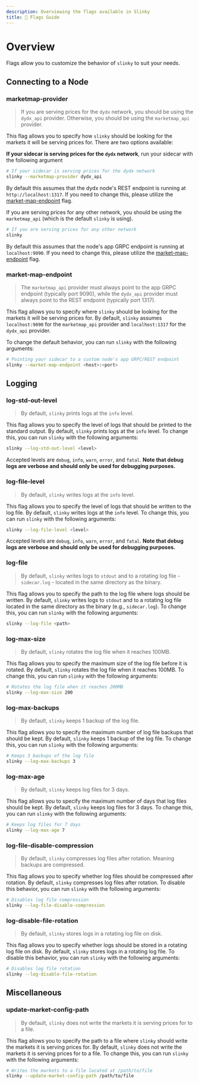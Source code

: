 ```yaml
---
description: Overviewing the flags available in Slinky
title: 🏁 Flags Guide
---
```


# Overview

Flags allow you to customize the behavior of `slinky` to suit your needs.

## Connecting to a Node

### marketmap-provider

> If you are serving prices for the `dydx` network, you should be using the `dydx_api` provider. Otherwise, you should be using the `marketmap_api` provider.

This flag allows you to specify how `slinky` should be looking for the markets it will be serving prices for. There are two options available:

**If your sidecar is serving prices for the `dydx` network**, run your sidecar with the following argument

```bash
# If your sidecar is serving prices for the dydx network
slinky --marketmap-provider dydx_api
```

By default this assumes that the dydx node's REST endpoint is running at `http://localhost:1317`. If you need to change this, please utilize the [market-map-endpoint](/validator/flags-guide.mdx#market-map-endpoint) flag.

If you are serving prices for any other network, you should be using the `marketmap_api` (which is the default `slinky` is using).

```bash
# If you are serving prices for any other network
slinky
```

By default this assumes that the node's app GRPC endpoint is running at `localhost:9090`. If you need to change this, please utilize the [market-map-endpoint](/validator/flags-guide.mdx#market-map-endpoint) flag.

### market-map-endpoint

> The `marketmap_api` provider must always point to the app GRPC endpoint (typically port 9090), while the `dydx_api` provider must always point to the REST endpoint (typically port 1317).

This flag allows you to specify where `slinky` should be looking for the markets it will be serving prices for. By default, `slinky` assumes `localhost:9090` for the `marketmap_api` provider and `localhost:1317` for the `dydx_api` provider.

To change the default behavior, you can run `slinky` with the following arguments:

```bash
# Pointing your sidecar to a custom node's app GRPC/REST endpoint
slinky --market-map-endpoint <host>:<port>
```

## Logging

### log-std-out-level

> By default, `slinky` prints logs at the `info` level.

This flag allows you to specify the level of logs that should be printed to the standard output. By default, `slinky` prints logs at the `info` level. To change this, you can run `slinky` with the following arguments:

```bash
slinky --log-std-out-level <level>
```

Accepted levels are `debug`, `info`, `warn`, `error`, and `fatal`. **Note that debug logs are verbose and should only be used for debugging purposes.**

### log-file-level

> By default, `slinky` writes logs at the `info` level.

This flag allows you to specify the level of logs that should be written to the log file. By default, `slinky` writes logs at the `info` level. To change this, you can run `slinky` with the following arguments:

```bash
slinky --log-file-level <level>
```

Accepted levels are `debug`, `info`, `warn`, `error`, and `fatal`. **Note that debug logs are verbose and should only be used for debugging purposes.**

### log-file

> By default, `slinky` writes logs to `stdout` and to a rotating log file - `sidecar.log` - located in the same directory as the binary.

This flag allows you to specify the path to the log file where logs should be written. By default, `slinky` writes logs to `stdout` and to a rotating log file located in the same directory as the binary (e.g., `sidecar.log`). To change this, you can run `slinky` with the following arguments:

```bash
slinky --log-file <path>
```

### log-max-size

> By default, `slinky` rotates the log file when it reaches 100MB.

This flag allows you to specify the maximum size of the log file before it is rotated. By default, `slinky` rotates the log file when it reaches 100MB. To change this, you can run `slinky` with the following arguments:

```bash
# Rotates the log file when it reaches 200MB
slinky --log-max-size 200
```

### log-max-backups

> By default, `slinky` keeps 1 backup of the log file.

This flag allows you to specify the maximum number of log file backups that should be kept. By default, `slinky` keeps 1 backup of the log file. To change this, you can run `slinky` with the following arguments:

```bash
# Keeps 3 backups of the log file
slinky --log-max-backups 3
```

### log-max-age

> By default, `slinky` keeps log files for 3 days.

This flag allows you to specify the maximum number of days that log files should be kept. By default, `slinky` keeps log files for 3 days. To change this, you can run `slinky` with the following arguments:

```bash
# Keeps log files for 7 days
slinky --log-max-age 7
```

### log-file-disable-compression

> By default, `slinky` compresses log files after rotation. Meaning backups are compressed.

This flag allows you to specify whether log files should be compressed after rotation. By default, `slinky` compresses log files after rotation. To disable this behavior, you can run `slinky` with the following arguments:

```bash
# Disables log file compression
slinky --log-file-disable-compression
```

### log-disable-file-rotation

> By default, `slinky` stores logs in a rotating log file on disk.

This flag allows you to specify whether logs should be stored in a rotating log file on disk. By default, `slinky` stores logs in a rotating log file. To disable this behavior, you can run `slinky` with the following arguments:

```bash
# Disables log file rotation
slinky --log-disable-file-rotation
```

## Miscellaneous

### update-market-config-path

> By default, `slinky` does not write the markets it is serving prices for to a file.

This flag allows you to specify the path to a file where `slinky` should write the markets it is serving prices for. By default, `slinky` does not write the markets it is serving prices for to a file. To change this, you can run `slinky` with the following arguments:

```bash
# Writes the markets to a file located at /path/to/file
slinky --update-market-config-path /path/to/file
```
